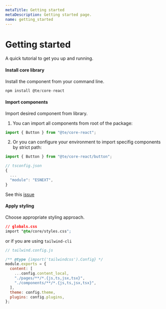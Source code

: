 ```yaml
---
metaTitle: Getting started
metaDescription: Getting started page.
name: getting_started
---
```


# Getting started

<Description>A quick tutorial to get you up and running.</Description>

#### Install core library

Install the component from your command line.

```js
npm install @te/core-react
```

#### Import components

Import desired component from library.

1. You can import all components from root of the package:

```js
import { Button } from "@te/core-react";
```

2. Or you can configure your environment to import specifig components by strict path:

```js
import { Button } from "@te/core-react/button";
```

```js
// tsconfig.json
{
  ...
  "module": "ESNEXT",
}
```

See this [issue](https://stackoverflow.com/questions/70296652/how-can-i-use-exports-in-package-json-today-for-nested-submodules-and-typescri)

#### Apply styling

Choose appropriate styling approach.

```css
// globals.css
import "@te/core/styles.css";
```

or if you are using `tailwind-cli`

```js
// tailwind.config.js

/** @type {import('tailwindcss').Config} */
module.exports = {
  content: [
    ...config.content_local,
    "./pages/**/*.{js,ts,jsx,tsx}",
    "./components/**/*.{js,ts,jsx,tsx}",
  ],
  theme: config.theme,
  plugins: config.plugins,
};
```
